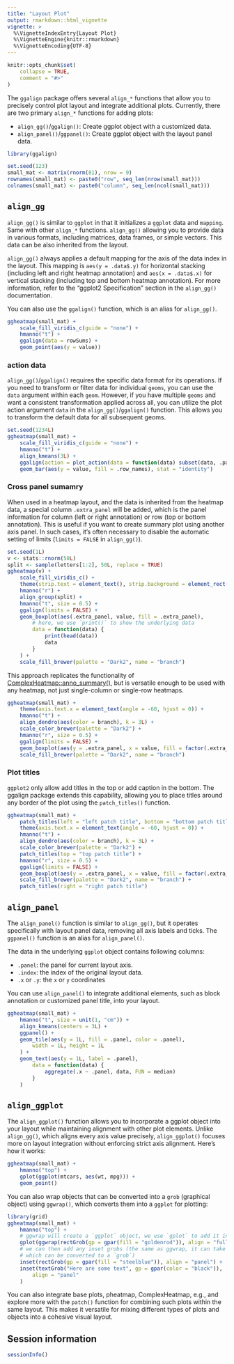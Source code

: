 ```yaml
---
title: "Layout Plot"
output: rmarkdown::html_vignette
vignette: >
  %\VignetteIndexEntry{Layout Plot}
  %\VignetteEngine{knitr::rmarkdown}
  %\VignetteEncoding{UTF-8}
---
```


```r
knitr::opts_chunk$set(
    collapse = TRUE,
    comment = "#>"
)
```

The `ggalign` package offers several `align_*` functions that allow you to
precisely control plot layout and integrate additional plots. Currently, there
are two primary `align_*` functions for adding plots:

  - `align_gg()`/`ggalign()`: Create ggplot object with a customized data.
  - `align_panel()`/`ggpanel()`: Create ggplot object with the layout panel
    data.

```r
library(ggalign)
```

```r
set.seed(123)
small_mat <- matrix(rnorm(81), nrow = 9)
rownames(small_mat) <- paste0("row", seq_len(nrow(small_mat)))
colnames(small_mat) <- paste0("column", seq_len(ncol(small_mat)))
```

## `align_gg`
`align_gg()` is similar to `ggplot` in that it initializes a `ggplot` data and
`mapping`. Same with other `align_*` functions. `align_gg()` allowing you to
provide data in various formats, including matrices, data frames, or simple
vectors. This data can be also inherited from the layout. 

`align_gg()` always applies a default mapping for the axis of the data index in
the layout. This mapping is `aes(y = .data$.y)` for horizontal stacking
(including left and right heatmap annotation) and `aes(x = .data$.x)` for
vertical stacking (including top and bottom heatmap annotation). For more
information, refer to the "ggplot2 Specification" section in the `align_gg()`
documentation.

You can also use the `ggalign()` function, which is an alias for `align_gg()`.

```r
ggheatmap(small_mat) +
    scale_fill_viridis_c(guide = "none") +
    hmanno("t") +
    ggalign(data = rowSums) +
    geom_point(aes(y = value))
```

### action data
`align_gg()`/`ggalign()` requires the specific data format for its operations.
If you need to transform or filter data for individual `geoms`, you can use the
`data` argument within each `geom`. However, if you have multiple `geoms` and
want a consistent transformation applied across all, you can utilize the plot
action argument `data` in the `align_gg()`/`ggalign()` function. This allows you
to transform the default data for all subsequent geoms. 

```r
set.seed(1234L)
ggheatmap(small_mat) +
    scale_fill_viridis_c(guide = "none") +
    hmanno("t") +
    align_kmeans(3L) +
    ggalign(action = plot_action(data = function(data) subset(data, .panel == 1L))) +
    geom_bar(aes(y = value, fill = .row_names), stat = "identity")
```

### Cross panel sumamry
When used in a heatmap layout, and the data is inherited from the heatmap data,
a special column `.extra_panel` will be added, which is the panel information
for column (left or right annotation) or row (top or bottom annotation). This is
useful if you want to create summary plot using another axis panel. In such
cases, it's often necessary to disable the automatic setting of limits (`limits
= FALSE` in `align_gg()`).

```r
set.seed(1L)
v <- stats::rnorm(50L)
split <- sample(letters[1:2], 50L, replace = TRUE)
ggheatmap(v) +
    scale_fill_viridis_c() +
    theme(strip.text = element_text(), strip.background = element_rect()) +
    hmanno("r") +
    align_group(split) +
    hmanno("t", size = 0.5) +
    ggalign(limits = FALSE) +
    geom_boxplot(aes(.extra_panel, value, fill = .extra_panel),
        # here, we use `print()` to show the underlying data
        data = function(data) {
            print(head(data))
            data
        }
    ) +
    scale_fill_brewer(palette = "Dark2", name = "branch")
```

This approach replicates the functionality of
[ComplexHeatmap::anno_summary()](https://jokergoo.github.io/ComplexHeatmap-reference/book/heatmap-annotations.html#summary-annotation),
but is versatile enough to be used with any heatmap, not just single-column or
single-row heatmaps.
```r
ggheatmap(small_mat) +
    theme(axis.text.x = element_text(angle = -60, hjust = 0)) +
    hmanno("t") +
    align_dendro(aes(color = branch), k = 3L) +
    scale_color_brewer(palette = "Dark2") +
    hmanno("r", size = 0.5) +
    ggalign(limits = FALSE) +
    geom_boxplot(aes(y = .extra_panel, x = value, fill = factor(.extra_panel))) +
    scale_fill_brewer(palette = "Dark2", name = "branch")
```

### Plot titles
`ggplot2` only allow add titles in the top or add caption in the bottom.
The ggalign package extends this capability, allowing you to place titles around
any border of the plot using the `patch_titles()` function. 

```r
ggheatmap(small_mat) +
    patch_titles(left = "left patch title", bottom = "bottom patch title") +
    theme(axis.text.x = element_text(angle = -60, hjust = 0)) +
    hmanno("t") +
    align_dendro(aes(color = branch), k = 3L) +
    scale_color_brewer(palette = "Dark2") +
    patch_titles(top = "top patch title") +
    hmanno("r", size = 0.5) +
    ggalign(limits = FALSE) +
    geom_boxplot(aes(y = .extra_panel, x = value, fill = factor(.extra_panel))) +
    scale_fill_brewer(palette = "Dark2", name = "branch") +
    patch_titles(right = "right patch title")
```

## `align_panel`
The `align_panel()` function is similar to `align_gg()`, but it operates
specifically with layout panel data, removing all axis labels and ticks. The
`ggpanel()` function is an alias for `align_panel()`. 

The data in the underlying `ggplot` object contains following columns:

 - `.panel`: the panel for current layout axis.
 - `.index`: the index of the original layout data.
 - `.x` or `.y`: the `x` or `y` coordinates

You can use `align_panel()` to integrate additional elements, such as block
annotation or customized panel title, into your layout.

```r
ggheatmap(small_mat) +
    hmanno("t", size = unit(1, "cm")) +
    align_kmeans(centers = 3L) +
    ggpanel() +
    geom_tile(aes(y = 1L, fill = .panel, color = .panel),
        width = 1L, height = 1L
    ) +
    geom_text(aes(y = 1L, label = .panel),
        data = function(data) {
            aggregate(.x ~ .panel, data, FUN = median)
        }
    )
```

## `align_ggplot`
The `align_ggplot()` function allows you to incorporate a ggplot object into
your layout while maintaining alignment with other plot elements. Unlike
`align_gg()`, which aligns every axis value precisely, `align_ggplot()` focuses
more on layout integration without enforcing strict axis alignment. Here's how
it works: 
```r
ggheatmap(small_mat) +
    hmanno("top") +
    gplot(ggplot(mtcars, aes(wt, mpg))) +
    geom_point()
```

You can also wrap objects that can be converted into a `grob` (graphical object)
using `ggwrap()`, which converts them into a `ggplot` for plotting: 
```r
library(grid)
ggheatmap(small_mat) +
    hmanno("top") +
    # ggwrap will create a `ggplot` object, we use `gplot` to add it into the layout
    gplot(ggwrap(rectGrob(gp = gpar(fill = "goldenrod")), align = "full")) +
    # we can then add any inset grobs (the same as ggwrap, it can take any objects
    # which can be converted to a `grob`)
    inset(rectGrob(gp = gpar(fill = "steelblue")), align = "panel") +
    inset(textGrob("Here are some text", gp = gpar(color = "black")),
        align = "panel"
    )
```

You can also integrate base plots, pheatmap, ComplexHeatmap, e.g., and explore
more with the `patch()` function for combining such plots within the same
layout.  This makes it versatile for mixing different types of plots and objects
into a cohesive visual layout. 

## Session information
```r
sessionInfo()
```
